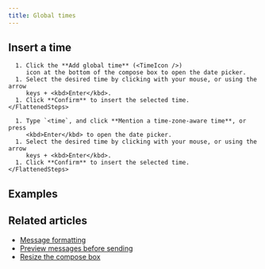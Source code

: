 ```yaml
---
title: Global times
---
```



<GlobalTimesIntro />

## Insert a time

<Tabs>
  <TabItem label="Via compose box button">
    <FlattenedSteps>
      <StartComposing />

      1. Click the **Add global time** (<TimeIcon />)
         icon at the bottom of the compose box to open the date picker.
      1. Select the desired time by clicking with your mouse, or using the arrow
         keys + <kbd>Enter</kbd>.
      1. Click **Confirm** to insert the selected time.
    </FlattenedSteps>
  </TabItem>

  <TabItem label="Via Markdown">
    <FlattenedSteps>
      <StartComposing />

      1. Type `<time`, and click **Mention a time-zone-aware time**, or press
         <kbd>Enter</kbd> to open the date picker.
      1. Select the desired time by clicking with your mouse, or using the arrow
         keys + <kbd>Enter</kbd>.
      1. Click **Confirm** to insert the selected time.
    </FlattenedSteps>
  </TabItem>
</Tabs>

## Examples

<GlobalTimesExamples />

## Related articles

* [Message formatting](/help/format-your-message-using-markdown)
* [Preview messages before sending](/help/preview-your-message-before-sending)
* [Resize the compose box](/help/resize-the-compose-box)
